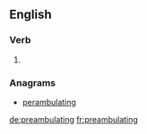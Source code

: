 ==English==

===Verb===
{{head|en|present participle}}

# {{present participle of|preambulate|lang=en|nocat=1}}

===Anagrams===
* [[perambulating#English|perambulating]]

[[de:preambulating]]
[[fr:preambulating]]